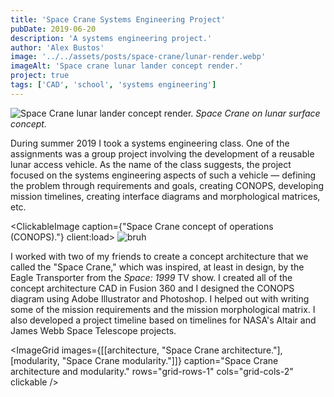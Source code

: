 ```yaml
---
title: 'Space Crane Systems Engineering Project'
pubDate: 2019-06-20
description: 'A systems engineering project.'
author: 'Alex Bustos'
image: '../../assets/posts/space-crane/lunar-render.webp'
imageAlt: 'Space crane lunar lander concept render.'
project: true
tags: ['CAD', 'school', 'systems engineering']
---
```


![Space Crane lunar lander concept render.](../../assets/posts/space-crane/lunar-render.webp)
_Space Crane on lunar surface concept._

During summer 2019 I took a systems engineering class. One of the assignments was a group project involving the development of a reusable lunar access vehicle. As the name of the class suggests, the project focused on the systems engineering aspects of such a vehicle &mdash; defining the problem through requirements and goals, creating CONOPS, developing mission timelines, creating interface diagrams and morphological matrices, etc.

<ClickableImage caption={"Space Crane concept of operations (CONOPS)."} client:load>
    <Image src={conops} alt="bruh" />
</ClickableImage>

I worked with two of my friends to create a concept architecture that we called the "Space Crane," which was inspired, at least in design, by the Eagle Transporter from the _Space: 1999_ TV show. I created all of the concept architecture CAD in Fusion 360 and I designed the CONOPS diagram using Adobe Illustrator and Photoshop. I helped out with writing some of the mission requirements and the mission morphological matrix. I also developed a project timeline based on timelines for NASA's Altair and James Webb Space Telescope projects.

<ImageGrid images={[[architecture, "Space Crane architecture."], [modularity, "Space Crane modularity."]]} caption="Space Crane architecture and modularity." rows="grid-rows-1" cols="grid-cols-2" clickable />
